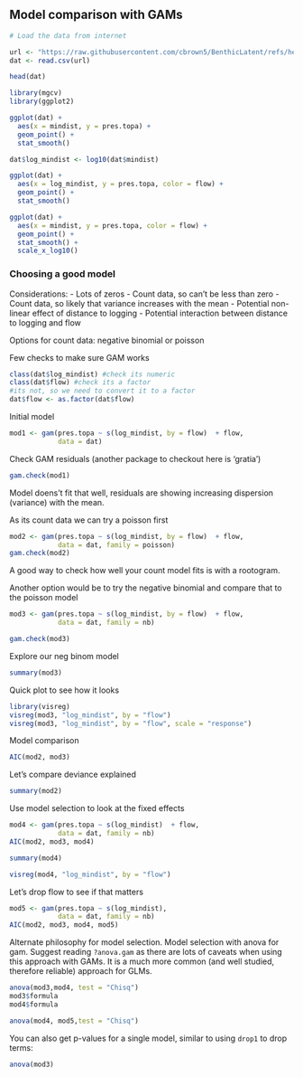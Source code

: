 
## Model comparison with GAMs


```r
# Load the data from internet

url <- "https://raw.githubusercontent.com/cbrown5/BenthicLatent/refs/heads/master/data-raw/JuvUVCSites_with_ReefTypes_16Jun2016.csv"
dat <- read.csv(url)

head(dat)
```

```r
library(mgcv)
library(ggplot2)

ggplot(dat) + 
  aes(x = mindist, y = pres.topa) + 
  geom_point() + 
  stat_smooth()

dat$log_mindist <- log10(dat$mindist)

ggplot(dat) + 
  aes(x = log_mindist, y = pres.topa, color = flow) + 
  geom_point() + 
  stat_smooth()

ggplot(dat) + 
  aes(x = mindist, y = pres.topa, color = flow) + 
  geom_point() + 
  stat_smooth() +
  scale_x_log10()

```

### Choosing a good model

Considerations: 
- Lots of zeros
- Count data, so can't be less than zero
- Count data, so likely that variance increases with the mean
- Potential non-linear effect of distance to logging
- Potential interaction between distance to logging and flow

Options for count data: 
negative binomial or poisson

Few checks to make sure GAM works

```r
class(dat$log_mindist) #check its numeric
class(dat$flow) #check its a factor
#its not, so we need to convert it to a factor
dat$flow <- as.factor(dat$flow)
```

Initial model 
```r
mod1 <- gam(pres.topa ~ s(log_mindist, by = flow)  + flow, 
            data = dat)
```

Check GAM residuals
(another package to checkout here is 'gratia')

```r
gam.check(mod1)
```

Model doens't fit that well, residuals are showing increasing dispersion (variance) with the mean. 

As its count data we can try a poisson first

```r
mod2 <- gam(pres.topa ~ s(log_mindist, by = flow)  + flow, 
            data = dat, family = poisson)
gam.check(mod2)
```

A good way to check how well your count model fits is with a rootogram. 

Another option would be to try the negative binomial and compare that to the poisson model

```r
mod3 <- gam(pres.topa ~ s(log_mindist, by = flow)  + flow, 
            data = dat, family = nb)
```

```r
gam.check(mod3)
```

Explore our neg binom model

```r
summary(mod3)
```

Quick plot to see how it looks
```r
library(visreg)
visreg(mod3, "log_mindist", by = "flow")
visreg(mod3, "log_mindist", by = "flow", scale = "response")
```


Model comparison 

```r
AIC(mod2, mod3)
```

Let's compare deviance explained
```r
summary(mod2)
```


Use model selection to look at the fixed effects

```r
mod4 <- gam(pres.topa ~ s(log_mindist)  + flow, 
            data = dat, family = nb)
AIC(mod2, mod3, mod4)
```
```r
summary(mod4)
```
```r
visreg(mod4, "log_mindist", by = "flow")
```
Let's drop flow to see if that matters

```r
mod5 <- gam(pres.topa ~ s(log_mindist), 
            data = dat, family = nb)
AIC(mod2, mod3, mod4, mod5)
```


Alternate philosophy for model selection. Model selection with anova for gam. Suggest reading `?anova.gam` as there are lots of caveats when using this approach with GAMs. It is a much more common (and well studied, therefore reliable) approach for GLMs. 

```r
anova(mod3,mod4, test = "Chisq")
mod3$formula
mod4$formula

anova(mod4, mod5,test = "Chisq")
```

You can also get p-values for a single model, similar to using `drop1` to drop terms:

```r
anova(mod3)
```






